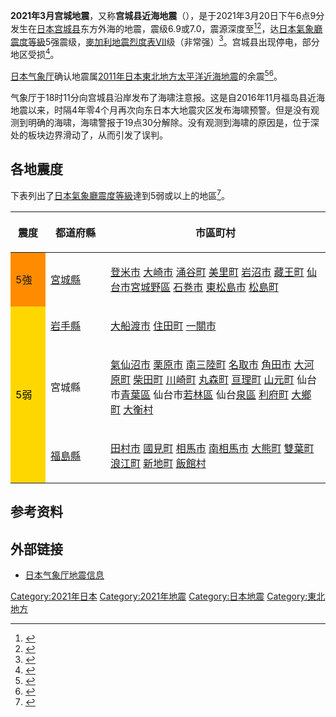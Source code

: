 {{noteTA
|G1=地震
}}
{{UTC+9}}
{{Infobox earthquake
| local-time = 18:09:45
| magnitude = 7.0 {{M|w|link=yes}}（美国地质调查局）<br>6.9 {{M|j|link=yes}}（日本气象厅）
| timestamp = 2021-03-20 09:09:45
| anss-url = us7000dl6y
| isc-event = 620172298
| depth = 54.0 km（美国地质调查局）<br>60.0 km（日本气象厅）
| intensity = [[日本氣象廳震度等級|5强]]
| fault = [[日本海沟|日本海沟]]
| image = [[File:2021-03-20_Ishinomaki,_Japan_M7_earthquake_shakemap_(USGS).jpg|250px]]
| location = {{Coord|38.475|141.607}}
| map2 = {{Location map+|Japan Miyagi|width=250|float=center|border=center|relief=yes|caption=|places=
{{Location map~|Japan　Miyagi|lat=38.475|long=141.607|mark=Bullseye1.png|marksize=40|position=top|label=}}
}}
| name = 2021年3月宫城地震
| local-date = 2021年3月20日
| tsunami = 
| casualties = 11人受伤<ref name="Damage caused by an earthquake with an epicenter off the coast of Miyagi Prefecture and the response status of fire departments (6th report)">{{cite web |title=宮城県沖を震源とする地震による被害及び 消防機関等の対応状況（第６報 |url=https://www.fdma.go.jp/disaster/info/items/20210320miyagikenokijisin6.pdf |website=Fire and Disaster Management Agency Disaster Countermeasures Headquarters |publisher=Fire and Disaster Management Agency Disaster Countermeasures Headquarters |access-date=2021-03-22 |language=ja |date=2021-03-22 |archive-date=2021-03-23 |archive-url=https://web.archive.org/web/20210323000618/https://www.fdma.go.jp/disaster/info/items/20210320miyagikenokijisin6.pdf |dead-url=no }}</ref>
}}

'''2021年3月宫城地震'''，又称'''宫城县近海地震'''（{{lang-ja|宮城県沖地震}}），是于2021年3月20日下午6点9分发生在[[日本|日本]][[宫城县|宫城县]]东方外海的地震，震级6.9或7.0，震源深度{{convert|54.0|km|mi|sp=us}}至{{convert|60|km|mi|sp=us}}<ref>{{cite web |title=M 7.0 - 27 km ENE of Ishinomaki, Japan |url=https://earthquake.usgs.gov/earthquakes/eventpage/us7000dl6y/executive |website=USGS-ANSS |publisher=USGS |access-date=2021-03-20 |archive-date=2021-03-20 |archive-url=https://web.archive.org/web/20210320131335/https://earthquake.usgs.gov/earthquakes/eventpage/us7000dl6y/executive |dead-url=no }}</ref><ref name=":0">{{cite web|title=Earthquake Information|url=https://www.jma.go.jp/bosai/map.html#6/39.007/140.85/&elem=int&contents=earthquake_map&lang=en|website=Japan Meteorological Agency|publisher=JMA|access-date=2021-03-20|archive-date=2021-06-12|archive-url=https://archive.today/20210612081548/https://www.jma.go.jp/bosai/map.html%236/19.275/106.615/&elem=root&typhoon=TC2105&lang=en&contents=typhoon#6/39.007/140.85/&elem=int&contents=earthquake_map&lang=en|dead-url=no}}</ref>，达[[日本氣象廳震度等級|日本氣象廳震度等級]]5强震级，[[麥加利地震烈度表|麥加利地震烈度表]]VII级（非常强）<ref name="Earthquake information">{{cite web |title=地震情報 |url=https://earthquake.tenki.jp/bousai/earthquake/detail/2021/03/20/2021-03-20-18-09-54.html |website=tenki.jp |publisher=tenki.jp |access-date=2021-03-22 |language=ja |date=2021-03-20 |archive-date=2021-05-04 |archive-url=https://web.archive.org/web/20210504100441/https://earthquake.tenki.jp/bousai/earthquake/detail/2021/03/20/2021-03-20-18-09-54.html |dead-url=no }}</ref>。宫城县出现停电，部分地区受损<ref>{{cite news |title=Power outages hit part of Japan's Miyagi prefecture following quake, utility says |url=https://www.reuters.com/article/japan-quake-power/power-outages-hit-part-of-japans-miyagi-prefecture-following-quake-utility-says-idUKL4N2LI05Z |access-date=2021-03-20 |agency=Reuters |date=2021-03-20 |archive-date=2021-06-29 |archive-url=https://web.archive.org/web/20210629062300/https://www.reuters.com/article/japan-quake-power/power-outages-hit-part-of-japans-miyagi-prefecture-following-quake-utility-says-idUKL4N2LI05Z |dead-url=no }}</ref>。

[[日本气象厅|日本气象厅]]确认地震属[[2011年日本東北地方太平洋近海地震|2011年日本東北地方太平洋近海地震]]的余震<ref name="JMA press release">{{cite web |title=令和３年３月20日18時09分頃の宮城県沖の地震について －「平成23年（2011年）東北地方太平洋沖地震」について（第91報）－ |url=https://www.jma.go.jp/jma/press/2103/20a/202103202020.html |website=Japan Meteorological Agency |publisher=Japan Meteorological Agency |access-date=2021-03-21 |archive-date=2021-04-23 |archive-url=https://web.archive.org/web/20210423134416/https://www.jma.go.jp/jma/press/2103/20a/202103202020.html |dead-url=no }}</ref><ref>{{cite news |title=Seismic intensity 5+ in Miyagi, M6.9 Shinkansen temporarily suspended |url=https://www.nikkei.com/article/DGXZQODG2028Q0Q1A320C2000000/ |access-date=2021-03-21 |publisher=Nikkei |date=2021-03-21 |language=ja |archive-date=2021-05-04 |archive-url=https://web.archive.org/web/20210504040347/https://www.nikkei.com/article/DGXZQODG2028Q0Q1A320C2000000/ |dead-url=no }}</ref>。

气象厅于18时11分向宫城县沿岸发布了海啸注意报。这是自2016年11月福岛县近海地震以来，时隔4年零4个月再次向东日本大地震灾区发布海啸预警。但是没有观测到明确的海啸，海啸警报于19点30分解除。没有观测到海啸的原因是，位于深处的板块边界滑动了，从而引发了误判。

== 各地震度 ==
下表列出了[[日本氣象廳震度等級|日本氣象廳震度等級]]達到5弱或以上的地區<ref>{{Cite web|title=地震情報|url=https://earthquake.tenki.jp/bousai/earthquake/detail/2021/03/20/2021-03-20-18-09-54.html|access-date=2022年4月8日|work=tenki.jp|language=ja|archive-date=2021-05-04|archive-url=https://web.archive.org/web/20210504100441/https://earthquake.tenki.jp/bousai/earthquake/detail/2021/03/20/2021-03-20-18-09-54.html}}</ref>。
{| class="wikitable" 
! style="width:2.5em" |震度
! style="width:5em" |都道府縣
!市區町村
|-
! style="background:#FF8C00" |5強
|[[宮城縣|宮城縣]]
|[[登米市|登米市]]  [[大崎市|大崎市]] [[涌谷町|涌谷町]] [[美里町_(宮城縣)|美里町]] [[岩沼市|岩沼市]] [[藏王町|藏王町]] [[仙台市|仙台市]][[宮城野區|宮城野區]] [[石巻市|石巻市]] [[東松島市|東松島市]] [[松島町|松島町]]
|-
! rowspan="3" style="background:#FFD700; color:#000000" |5弱
|[[岩手縣|岩手縣]]
|[[大船渡市|大船渡市]] [[住田町|住田町]] [[一關市|一關市]]
|-
|宮城縣
|[[氣仙沼市|氣仙沼市]] [[栗原市|栗原市]] [[南三陸町|南三陸町]] [[名取市|名取市]] [[角田市|角田市]] [[大河原町|大河原町]] [[柴田町|柴田町]] [[川崎町_(宮城縣)|川崎町]] [[丸森町|丸森町]] [[亘理町|亘理町]] [[山元町|山元町]] 仙台市[[青葉區_(仙台市)|青葉區]] 仙台市[[若林區|若林區]] 仙台[[泉區_(仙台市)|泉區]] [[利府町|利府町]] [[大鄉町|大鄉町]] [[大衡村|大衡村]]
|-
|[[福島縣|福島縣]]
|[[田村市|田村市]] [[國見町|國見町]] [[相馬市|相馬市]] [[南相馬市|南相馬市]] [[大熊町|大熊町]] [[雙葉町|雙葉町]] [[浪江町|浪江町]] [[新地町|新地町]] [[飯館村|飯館村]]
|}

==参考资料==
{{Reflist|2}}

== 外部链接 ==
{{commons category|March 2021 Miyagi earthquake}}
* [https://www.jma.go.jp/bosai/map.html#6/38.954/143.914/&elem=hypo&contents=earthquake_map 日本气象厅地震信息] {{Webarchive|url=https://archive.today/20210612081548/https://www.jma.go.jp/bosai/map.html%236/19.275/106.615/&elem=root&typhoon=TC2105&lang=en&contents=typhoon#6/38.954/143.914/&elem=hypo&contents=earthquake_map |date=2021-06-12 }}

{{2021年地震}}
{{日本地震}}
{{2011年日本东北地方太平洋近海地震}}
{{DEFAULTSORT:Miyagi earthquake, March 2021}}
[[Category:2021年日本|Category:2021年日本]]
[[Category:2021年地震|Category:2021年地震]]
[[Category:日本地震|Category:日本地震]]
[[Category:東北地方|Category:東北地方]]
